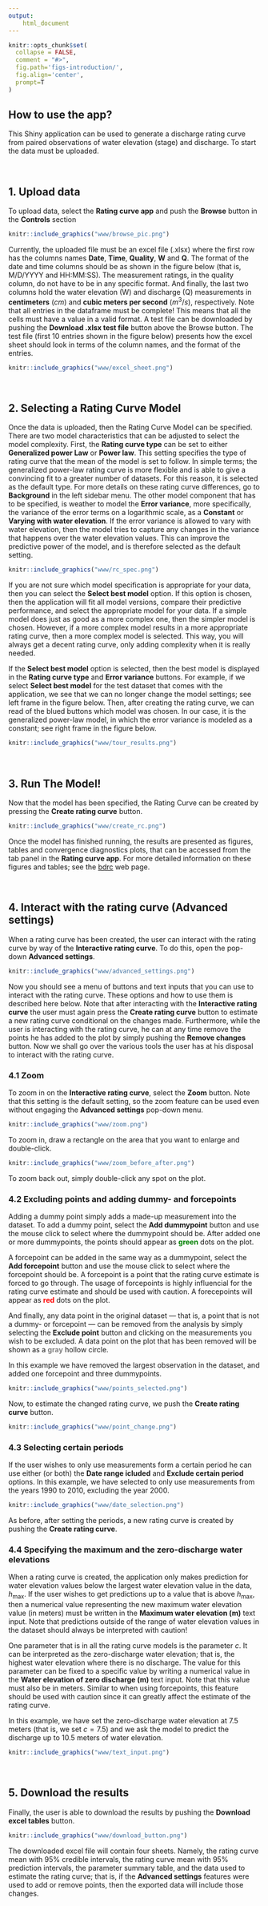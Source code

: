 ```yaml
---
output: 
    html_document
---
```


```r
knitr::opts_chunk$set(
  collapse = FALSE,
  comment = "#>",
  fig.path='figs-introduction/',
  fig.align='center',
  prompt=T
)
```

## How to use the app?

This Shiny application can be used to generate a discharge rating curve from paired observations of water elevation (stage) and discharge. To start the data must be uploaded.

<br />

## 1. Upload data


To upload data, select the **Rating curve app** and push the **Browse** button in the **Controls** section

```r
knitr::include_graphics("www/browse_pic.png")
```

Currently, the uploaded file must be an excel file (.xlsx) where the first row has the columns names **Date**, **Time**, **Quality**, **W** and **Q**. The format of the date and time columns should be as shown in the figure below (that is, M/D/YYYY and HH:MM:SS). The measurement ratings, in the quality column, do not have to be in any specific format. And finally, the last two columns hold the water elevation (W) and discharge (Q) measurements in **centimeters** ($cm$) and **cubic meters per second** ($m^3/s$), respectively. Note that all entries in the dataframe must be complete! This means that all the cells must have a value in a valid format. A test file can be downloaded by pushing the **Download .xlsx test file** button above the Browse button. The test file (first 10 entries shown in the figure below) presents how the excel sheet should look in terms of the column names, and the format of the entries.

```r
knitr::include_graphics("www/excel_sheet.png")
```

<br />

## 2. Selecting a Rating Curve Model

Once the data is uploaded, then the Rating Curve Model can be specified. There are two model characteristics that can be adjusted to select the model complexity. First, the **Rating curve type** can be set to either **Generalized power Law** or **Power law**. This setting specifies the type of rating curve that the mean of the model is set to follow. In simple terms; the generalized power-law rating curve is more flexible and is able to give a convincing fit to a greater number of datasets. For this reason, it is selected as the default type. For more details on these rating curve differences, go to **Background** in the left sidebar menu. The other model component that has to be specified, is weather to model the **Error variance**, more specifically, the variance of the error terms on a logarithmic scale, as a **Constant** or **Varying with water elevation**. If the error variance is allowed to vary with water elevation, then the model tries to capture any changes in the variance that happens over the water elevation values. This can improve the predictive power of the model, and is therefore selected as the default setting.


```r
knitr::include_graphics("www/rc_spec.png")
```

If you are not sure which model specification is appropriate for your data, then you can select the **Select best model** option. If this option is chosen, then the application will fit all model versions, compare their predictive performance, and select the appropriate model for your data. If a simple model does just as good as a more complex one, then the simpler model is chosen. However, if a more complex model results in a more appropriate rating curve, then a more complex model is selected. This way, you will always get a decent rating curve, only adding complexity when it is really needed.

If the **Select best model** option is selected, then the best model is displayed in the **Rating curve type** and **Error variance** buttons. For example, if we select **Select best model** for the test dataset that comes with the application, we see that we can no longer change the model settings; see left frame in the figure below. Then, after creating the rating curve, we can read of the blued buttons which model was chosen. In our case, it is the generalized power-law model, in which the error variance is modeled as a constant; see right frame in the figure below.

```r
knitr::include_graphics("www/tour_results.png")
```

<br />

## 3. Run The Model!

Now that the model has been specified, the Rating Curve can be created by pressing the **Create rating curve** button.


```r
knitr::include_graphics("www/create_rc.png")
```


Once the model has finished running, the results are presented as figures, tables and convergence diagnostics plots, that can be accessed from the tab panel in the **Rating curve app**. For more detailed information on these figures and tables; see the [bdrc](https://sor16.github.io/bdrc/articles/introduction.html) web page.

<br />

## 4. Interact with the rating curve (Advanced settings)

When a rating curve has been created, the user can interact with the rating curve by way of the **Interactive rating curve**. To do this, open the pop-down **Advanced settings**. 

```r
knitr::include_graphics("www/advanced_settings.png")
```

Now you should see a menu of buttons and text inputs that you can use to interact with the rating curve. These options and how to use them is described here below. Note that after interacting with the **Interactive rating curve** the user must again press the **Create rating curve** button to estimate a new rating curve conditional on the changes made. Furthermore, while the user is interacting with the rating curve, he can at any time remove the points he has added to the plot by simply pushing the **Remove changes** button. Now we shall go over the various tools the user has at his disposal to interact with the rating curve.

### 4.1 Zoom

To zoom in on the **Interactive rating curve**, select the **Zoom** button. Note that this setting is the default setting, so the zoom feature can be used even without engaging the **Advanced settings** pop-down menu.

```r
knitr::include_graphics("www/zoom.png")
```

To zoom in, draw a rectangle on the area that you want to enlarge and double-click. 

```r
knitr::include_graphics("www/zoom_before_after.png")
```

To zoom back out, simply double-click any spot on the plot.

### 4.2 Excluding points and adding dummy- and forcepoints

Adding a dummy point simply adds a made-up measurement into the dataset. To add a dummy point, select the **Add dummypoint** button and use the mouse click to select where the dummypoint should be. After added one or more dummypoints, the points should appear as <span style="font-weight: bold; color:green">green</span> dots on the plot. 

A forcepoint can be added in the same way as a dummypoint, select the **Add forcepoint** button and use the mouse click to select where the forcepoint should be. A forcepoint is a point that the rating curve estimate is forced to go through. The usage of forcepoints is highly influencial for the rating curve estimate and should be used with caution. A forecepoints will appear as <span style="font-weight: bold; color:red">red</span> dots on the plot.

And finally, any data point in the original dataset --- that is, a point that is not a dummy- or forcepoint --- can be removed from the analysis by simply selecting the **Exclude point** button and clicking on the measurements you wish to be excluded. A data point on the plot that has been removed will be shown as a <span style="font-weight: bold; color:gray">gray</span> hollow circle.

In this example we have removed the largest observation in the dataset, and added one forcepoint and three dummypoints.


```r
knitr::include_graphics("www/points_selected.png")
```


Now, to estimate the changed rating curve, we push the **Create rating curve** button. 

```r
knitr::include_graphics("www/point_change.png")
```

### 4.3 Selecting certain periods

If the user wishes to only use measurements form a certain period he can use either (or both) the **Date range icluded** and **Exclude certain period** options. In this example, we have selected to only use measurements from the years 1990 to 2010, excluding the year 2000.

```r
knitr::include_graphics("www/date_selection.png")
```

As before, after setting the periods, a new rating curve is created by pushing the **Create rating curve**.

### 4.4 Specifying the maximum and the zero-discharge water elevations

When a rating curve is created, the application only makes prediction for water elevation values below the largest water elevation value in the data, $h_{\max}$. If the user wishes to get predictions up to a value that is above $h_{\max}$, then a numerical value representing the new maximum water elevation value (in meters) must be written in the **Maximum water elevation (m)** text input. Note that predictions outside of the range of water elevation values in the dataset should always be interpreted with caution!

One parameter that is in all the rating curve models is the parameter $c$. It can be interpreted as the zero-discharge water elevation; that is, the highest water elevation where there is no discharge. The value for this parameter can be fixed to a specific value by writing a numerical value in the **Water elevation of zero discharge (m)** text input. Note that this value must also be in meters. Similar to when using forcepoints, this feature should be used with caution since it can greatly affect the estimate of the rating curve.

In this example, we have set the zero-discharge water elevation at 7.5 meters (that is, we set $c=7.5$) and we ask the model to predict the discharge up to 10.5 meters of water elevation.

```r
knitr::include_graphics("www/text_input.png")
```

<br />

## 5. Download the results

Finally, the user is able to download the results by pushing the **Download excel tables** button.

```r
knitr::include_graphics("www/download_button.png")
```

The downloaded excel file will contain four sheets. Namely, the rating curve mean with 95% credible intervals, the rating curve mean with 95% prediction intervals, the parameter summary table, and the data used to estimate the rating curve; that is, if the **Advanced settings** features were used to add or remove points, then the exported data will include those changes.

 
<br />
<br />

